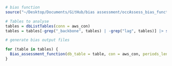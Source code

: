 ```r
# bias function
source("~/Desktop/Documents/GitHub/bias assessment/occAssess_bias_function.R")
```


```r
# Tables to analyse
tables = dbListTables(conn = aws_con)
tables = tables[-grep("_backbone", tables) | -grep("lag", tables)] |> sort()
```


```r
# generate bias output files

for (table in tables) {
  Bias_assessment_function(db_table = table, con = aws_con, periods_length = 50)
}
```
